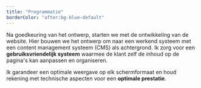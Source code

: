 ```yaml
---
title: "Programmatie"
borderColor: "after:bg-blue-default"
---
```


Na goedkeuring van het ontwerp, starten we met de ontwikkeling van de website. Hier bouwen we het ontwerp om naar een werkend systeem met een content management systeem (CMS) als achtergrond. Ik zorg voor een **gebruiksvriendelijk systeem** waarmee de klant zelf de inhoud op de pagina's kan aanpassen en organiseren.

Ik garandeer een optimale weergave op elk schermformaat en houd rekening met technische aspecten voor een **optimale prestatie**.
